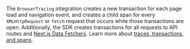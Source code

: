 The `BrowserTracing` integration creates a new transaction for each page load and navigation event, and creates a child span for every `XMLHttpRequest` or `fetch` request that occurs while those transactions are open.
Additionally, the SDK creates transactions for all requests to API routes and [Next.js Data Fetchers](https://nextjs.org/docs/basic-features/data-fetching/overview).
Learn more about [traces, transactions, and spans](/product/sentry-basics/tracing/distributed-tracing/).
